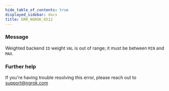 ```yaml
---
hide_table_of_contents: true
displayed_sidebar: docs
title: ERR_NGROK_6512
---
```


### Message

Weighted backend `ID` weight `VAL` is out of range; it must be between `MIN` and `MAX`.

### Further help

If you're having trouble resolving this error, please reach out to [support@ngrok.com](mailto:support@ngrok.com?subject=Help%20with%20ERR_NGROK_6512)
